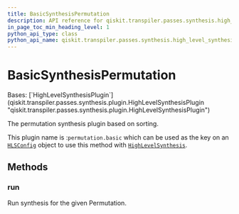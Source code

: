 ```yaml
---
title: BasicSynthesisPermutation
description: API reference for qiskit.transpiler.passes.synthesis.high_level_synthesis.BasicSynthesisPermutation
in_page_toc_min_heading_level: 1
python_api_type: class
python_api_name: qiskit.transpiler.passes.synthesis.high_level_synthesis.BasicSynthesisPermutation
---
```


# BasicSynthesisPermutation

<Class id="qiskit.transpiler.passes.synthesis.high_level_synthesis.BasicSynthesisPermutation" isDedicatedPage={true} github="https://github.com/Qiskit/qiskit/tree/stable/1.0/qiskit/transpiler/passes/synthesis/high_level_synthesis.py#L757-L767" signature="qiskit.transpiler.passes.synthesis.high_level_synthesis.BasicSynthesisPermutation">
  Bases: [`HighLevelSynthesisPlugin`](qiskit.transpiler.passes.synthesis.plugin.HighLevelSynthesisPlugin "qiskit.transpiler.passes.synthesis.plugin.HighLevelSynthesisPlugin")

  The permutation synthesis plugin based on sorting.

  This plugin name is :`permutation.basic` which can be used as the key on an [`HLSConfig`](qiskit.transpiler.passes.HLSConfig "qiskit.transpiler.passes.synthesis.high_level_synthesis.HLSConfig") object to use this method with [`HighLevelSynthesis`](qiskit.transpiler.passes.HighLevelSynthesis "qiskit.transpiler.passes.synthesis.high_level_synthesis.HighLevelSynthesis").

  ## Methods

  ### run

  <Function id="qiskit.transpiler.passes.synthesis.high_level_synthesis.BasicSynthesisPermutation.run" name="run" github="https://github.com/Qiskit/qiskit/tree/stable/1.0/qiskit/transpiler/passes/synthesis/high_level_synthesis.py#L764-L767" signature="run(high_level_object, coupling_map=None, target=None, qubits=None, **options)">
    Run synthesis for the given Permutation.
  </Function>
</Class>


